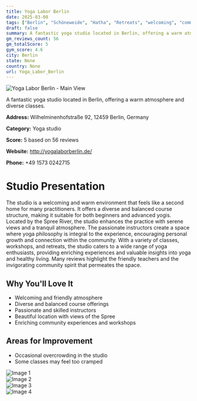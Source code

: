 ```yaml
---
title: Yoga Labor Berlin
date: 2025-03-08
tags: ["Berlin", "Schöneweide", "Hatha", "Retreats", "welcoming", "community", "Berlin"]  
draft: false
summary: A fantastic yoga studio located in Berlin, offering a warm atmosphere and diverse classes.
gm_reviews_count: 56
gm_totalScore: 5
gym_score: 4.6
city: Berlin
state: None
country: None
url: Yoga_Labor_Berlin
---
```


<div className="aspect-[16/9] relative my-8">
  <img 
    src="https://lh5.googleusercontent.com/p/AF1QipPgXps8zI6aMwb90J0_eNL0pJad5e5FRYaUBFgM=w1920-h1080-k-no"
    alt="Yoga Labor Berlin - Main View"
    className="object-cover absolute inset-0 w-full h-full rounded-lg"
  />
</div>

A fantastic yoga studio located in Berlin, offering a warm atmosphere and diverse classes.

**Address:** Wilhelminenhofstraße 92, 12459 Berlin, Germany

**Category:** Yoga studio

**Score:** 5 based on 56 reviews

**Website:** http://yogalaborberlin.de/

**Phone:** +49 1573 0242715

# Studio Presentation

The studio is a welcoming and warm environment that feels like a second home for many practitioners. It offers a diverse and balanced course structure, making it suitable for both beginners and advanced yogis. Located by the Spree River, the studio enhances the practice with serene views and a tranquil atmosphere. The passionate instructors create a space where yoga philosophy is integral to the experience, encouraging personal growth and connection within the community. With a variety of classes, workshops, and retreats, the studio caters to a wide range of yoga enthusiasts, providing enriching experiences and valuable insights into yoga and healthy living. Many reviews highlight the friendly teachers and the invigorating community spirit that permeates the space.

## Why You'll Love It

- Welcoming and friendly atmosphere
- Diverse and balanced course offerings
- Passionate and skilled instructors
- Beautiful location with views of the Spree
- Enriching community experiences and workshops

## Areas for Improvement

- Occasional overcrowding in the studio
- Some classes may feel too cramped

<div className="grid grid-cols-1 xl:grid-cols-2 gap-4 my-8">
<div className="aspect-[4/3] relative"><img src="https://lh5.googleusercontent.com/p/AF1QipMgiTQ6A2qBP5rDSCD7ZCYthoYH_y9wnbHJvu1w=w1920-h1080-k-no" alt="Image 1" className="object-cover absolute inset-0 w-full h-full rounded-lg" /></div>
<div className="aspect-[4/3] relative"><img src="https://lh5.googleusercontent.com/p/AF1QipM7ExN6_pz9RXMBZrWEhXDa99ljr1mFlqEzV8Bt=w1920-h1080-k-no" alt="Image 2" className="object-cover absolute inset-0 w-full h-full rounded-lg" /></div>
<div className="aspect-[4/3] relative"><img src="https://lh5.googleusercontent.com/p/AF1QipOuXuo65Hgm5K5djkZwC8v_k1Ws5s6nUKsif9vo=w1920-h1080-k-no" alt="Image 3" className="object-cover absolute inset-0 w-full h-full rounded-lg" /></div>
<div className="aspect-[4/3] relative"><img src="https://lh5.googleusercontent.com/p/AF1QipO5AWiFT58XelxwzsB01qzSU9_nSLk9XgbuD8NA=w1920-h1080-k-no" alt="Image 4" className="object-cover absolute inset-0 w-full h-full rounded-lg" /></div>
</div>